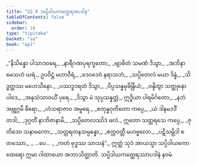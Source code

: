 ```yaml
---
title: "22.9 သပ္ပိဒါယကတ္ထေရအပဒါန"
tableOfContents: false
sidebar:
  order: 10
type: "tipitaka"
basket: "su"
book: "ap1"
---
```



<DynamicBreadcrumb />

<Division number="44" book="ap1">

<Paragraph number="2881" type="verses" book="ap1">
_“နိသိန္နော ပါသာဒဝရေ,_  
_နာရီဂဏပုရက္ခတော;_  
_ဗျာဓိတံ သမဏံ ဒိသွာ,_  
_အဘိနာမေသဟံ ဃရံ._  

</Paragraph>

</Division>
<Division number="45" book="ap1">

<Paragraph number="2882" type="verses" book="ap1">
ဥပဝိဋ္ဌံ မဟာဝီရံ,_  
_ဒေဝဒေဝံ နရာသဘံ;_  
_သပ္ပိတေလံ မယာ ဒိန္နံ,_  
_သိဒ္ဓတ္ထဿ မဟေသိနော._  

</Paragraph>

</Division>
<Division number="46" book="ap1">

<Paragraph number="2883" type="verses" book="ap1">
_ပဿဒ္ဓဒရထံ ဒိသွာ,_  
_ဝိပ္ပသန္နမုခိန္ဒြိယံ;_  
_ဝန္ဒိတွာ သတ္ထုနော ပါဒေ,_  
_အနုသံသာဝယိံ ပုရေ._  

</Paragraph>

</Division>
<Division number="47" book="ap1">

<Paragraph number="2884" type="verses" book="ap1">
_ဒိသွာ မံ သုပ္ပသန္နတ္တံ,_  
ဣဒ္ဓိယာ ပါရမိင်္ဂတော;_  
_နဘံ အဗ္ဘုဂ္ဂမီ ဓီရော,_  
_ဟံသရာဇာဝ အမ္ဗရေ._  

</Paragraph>

</Division>
<Division number="48" book="ap1">

<Paragraph number="2885" type="verses" book="ap1">
_စတုန္နဝုတိတော ကပ္ပေ,_  
_ယံ ဒါနမဒဒိံ တဒါ;_  
_ဒုဂ္ဂတိံ နာဘိဇာနာမိ,_  
_သပ္ပိတေလဿိဒံ ဖလံ._  

</Paragraph>

</Division>
<Division number="49" book="ap1">

<Paragraph number="2886" type="verses" book="ap1">
ဣတော သတ္တရသေ ကပ္ပေ,_  
_ဇုတိဒေဝ သနာမကော;_  
_သတ္တရတနသမ္ပန္နော,_  
_စက္ကဝတ္တီ မဟဗ္ဗလော._  

</Paragraph>

</Division>
<Division number="50" book="ap1">

<Paragraph number="2887" type="verses" book="ap1">
_ပဋိသမ္ဘိဒါ စတဿော,_  
_ …ပေ… _  
_ကတံ ဗုဒ္ဓဿ သာသနံ”._  

</Paragraph>

<Paragraph number="2888" book="ap1">
ဣတ္ထံ သုဒံ အာယသ္မာ သပ္ပိဒါယကော ထေရော ဣမာ ဂါထာယော အဘာသိတ္ထာတိ.

</Paragraph>
</Division>

<Paragraph number="2889" type="center" book="ap1">
သပ္ပိဒါယကတ္ထေရဿာပဒါနံ နဝမံ.
</Paragraph>